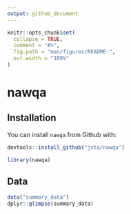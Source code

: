 ```yaml
---
output: github_document
---
```


<!-- README.md is generated from README.Rmd. Please edit that file -->

```r
knitr::opts_chunk$set(
  collapse = TRUE,
  comment = "#>",
  fig.path = "man/figures/README-",
  out.width = "100%"
)
```
# nawqa

## Installation

You can install `nawqa` from Github with:

``` r
devtools::install_github("jsta/nawqa")
```

```r
library(nawqa)
```

## Data

```r
data("summary_data")
dplyr::glimpse(summary_data)
```
